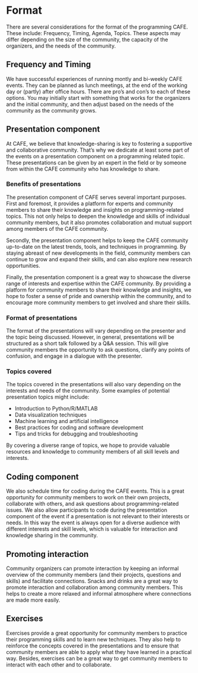# Format
There are several considerations for the format of the programming CAFE. These include: Frequency, Timing, Agenda, Topics. These aspects may differ depending on the size of the community, the capacity of the organizers, and the needs of the community.

## Frequency and Timing
We have successful experiences of running montly and bi-weekly CAFE events. They can be planned as lunch meetings, at the end of the working day or (partly) after office hours. There are pro's and con's to each of these options. You may initially start with something that works for the organizers and the initial community, and then adjust based on the needs of the community as the community grows.

## Presentation component
At CAFE, we believe that knowledge-sharing is key to fostering a supportive and collaborative community. That's why we dedicate at least some part of the events on a presentation component on a programming related topic. These presentations can be given by an expert in the field or by someone from within the CAFE community who has knowledge to share.

### Benefits of presentations
The presentation component of CAFE serves several important purposes. First and foremost, it provides a platform for experts and community members to share their knowledge and insights on programming-related topics. This not only helps to deepen the knowledge and skills of individual community members, but it also promotes collaboration and mutual support among members of the CAFE community.

Secondly, the presentation component helps to keep the CAFE community up-to-date on the latest trends, tools, and techniques in programming. By staying abreast of new developments in the field, community members can continue to grow and expand their skills, and can also explore new research opportunities.

Finally, the presentation component is a great way to showcase the diverse range of interests and expertise within the CAFE community. By providing a platform for community members to share their knowledge and insights, we hope to foster a sense of pride and ownership within the community, and to encourage more community members to get involved and share their skills.

### Format of presentations
The format of the presentations will vary depending on the presenter and the topic being discussed. However, in general, presentations will be structured as a short talk followed by a Q&A session. This will give community members the opportunity to ask questions, clarify any points of confusion, and engage in a dialogue with the presenter.

### Topics covered
The topics covered in the presentations will also vary depending on the interests and needs of the community. Some examples of potential presentation topics might include:

- Introduction to Python/R/MATLAB
- Data visualization techniques
- Machine learning and artificial intelligence
- Best practices for coding and software development
- Tips and tricks for debugging and troubleshooting

By covering a diverse range of topics, we hope to provide valuable resources and knowledge to community members of all skill levels and interests.

## Coding component
We also schedule time for coding during the CAFE events. This is a great opportunity for community members to work on their own projects, collaborate with others, and ask questions about programming-related issues. We also allow participants to code during the presentation component of the event if a presentation is not relevant to their interests or needs. In this way the event is always open for a diverse audience with different interests and skill levels, which is valuable for interaction and knowledge sharing in the community.

## Promoting interaction 
Community organizers can promote interaction by keeping an informal overview of the community members (and their projects, questions and skills) and facilitate connections. Snacks and drinks are a great way to promote interaction and collaboration among community members. This helps to create a more relaxed and informal atmosphere where connections are made more easily.

## Exercises
Exercises provide a great opportunity for community members to practice their programming skills and to learn new techniques. They also help to reinforce the concepts covered in the presentations and to ensure that community members are able to apply what they have learned in a practical way. Besides, exercises can be a great way to get community members to interact with each other and to collaborate. 